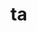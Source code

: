 # ta


<ul className="grid grid-cols-1 md:grid-cols-2 lg:grid-cols-3 xl:grid-cols-4 gap-4 -ml-6">
<ReferenceCard
    title="Recom"
    description="Get tradingview recommendation based on technical indicators"
    url="/sdk/reference/stocks/ta/recom"
    chevron={false}
/>
<ReferenceCard
    title="Summary"
    description="Get technical summary report provided by FinBrain's API"
    url="/sdk/reference/stocks/ta/summary"
    chevron={false}
/>
</ul>
